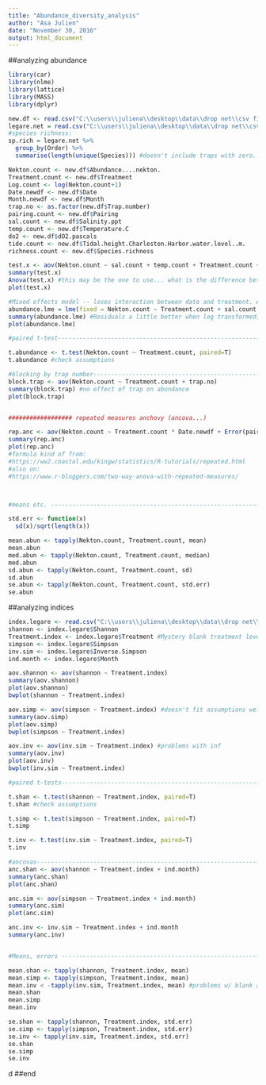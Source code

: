 ```yaml
---
title: "Abundance_diversity_analysis"
author: "Asa Julien"
date: "November 30, 2016"
output: html_document
---
```

##analyzing abundance
```r
library(car)
library(nlme)
library(lattice)
library(MASS)
library(dplyr)

new.df <- read.csv("C:\\users\\juliena\\desktop\\data\\drop net\\csv files\\Diversity_abundance.csv")
legare.net = read.csv("C:\\users\\juliena\\desktop\\data\\drop net\\csv files\\Legare.csv")
#species richness:
sp.rich = legare.net %>%
  group_by(Order) %>%
  summarise(length(unique(Species))) #doesn't include traps with zero...

Nekton.count <- new.df$Abundance....nekton.
Treatment.count <- new.df$Treatment
Log.count <- log(Nekton.count+1)
Date.newdf <- new.df$Date
Month.newdf <- new.df$Month
trap.no <- as.factor(new.df$Trap.number)
pairing.count <- new.df$Pairing
sal.count <- new.df$Salinity.ppt
temp.count <- new.df$Temperature.C
do2 <- new.df$dO2.pascals
tide.count <- new.df$Tidal.height.Charleston.Harbor.water.level..m.
richness.count <- new.df$Species.richness

test.x <- aov(Nekton.count ~ sal.count + temp.count + Treatment.count + Date.newdf + Treatment.count:Date.newdf) #Is this correct? Order matters for the aov function... salinity and temperature have to go first in order to be included in the model, why? log transformation +1 helps with residuals
summary(test.x)
Anova(test.x) #this may be the one to use... what is the difference between type i/ii/iii ss?
plot(test.x)

#Mixed effects model -- loses interaction between date and treatment. Also need tidal height, dO2, pH, and trap number perhaps
abundance.lme = lme(fixed = Nekton.count ~ Treatment.count + sal.count + temp.count, random = ~1 | Date.newdf/pairing.count)
summary(abundance.lme) #Residuals a little better when log transformed; salinity becomes less "important" when this happens
plot(abundance.lme)

#paired t-test------------------------------------------------------------------------

t.abundance <- t.test(Nekton.count ~ Treatment.count, paired=T)
t.abundance #check assumptions

#blocking by trap number--------------------------------------------------------------
block.trap <- aov(Nekton.count ~ Treatment.count + trap.no)
summary(block.trap) #no effect of trap on abundance
plot(block.trap)


################## repeated measures anchovy (ancova...)

rep.anc <- aov(Nekton.count ~ Treatment.count * Date.newdf + Error(pairing.count/Treatment.count)) #or should just Error(pairing.count) be used?
summary(rep.anc)
plot(rep.anc)
#formula kind of from: 
#https://ww2.coastal.edu/kingw/statistics/R-tutorials/repeated.html
#also on:
#https://www.r-bloggers.com/two-way-anova-with-repeated-measures/



#means etc. --------------------------------------------------------------------------

std.err <- function(x)
  sd(x)/sqrt(length(x))

mean.abun <- tapply(Nekton.count, Treatment.count, mean)
mean.abun
med.abun <- tapply(Nekton.count, Treatment.count, median)
med.abun
sd.abun <- tapply(Nekton.count, Treatment.count, sd)
sd.abun
se.abun <- tapply(Nekton.count, Treatment.count, std.err)
se.abun
```

##analyzing indices
```r
index.legare <- read.csv("C:\\users\\juliena\\desktop\\data\\drop net\\csv files\\Diversity_abundance.csv") #same file as new.df, be careful
shannon <- index.legare$Shannon
Treatment.index <- index.legare$Treatment #Mystery blank treatment level - get rid of this!
simpson <- index.legare$Simpson
inv.sim <- index.legare$Inverse.Simpson
ind.month <- index.legare$Month

aov.shannon <- aov(shannon ~ Treatment.index)
summary(aov.shannon)
plot(aov.shannon)
bwplot(shannon ~ Treatment.index)

aov.simp <- aov(simpson ~ Treatment.index) #doesn't fit assumptions well; heteroscedastic
summary(aov.simp)
plot(aov.simp)
bwplot(simpson ~ Treatment.index)

aov.inv <- aov(inv.sim ~ Treatment.index) #problems with inf
summary(aov.inv)
plot(aov.inv)
bwplot(inv.sim ~ Treatment.index)

#paired t-tests-----------------------------------------------------------------------

t.shan <- t.test(shannon ~ Treatment.index, paired=T)
t.shan #check assumptions

t.simp <- t.test(simpson ~ Treatment.index, paired=T)
t.simp

t.inv <- t.test(inv.sim ~ Treatment.index, paired=T)
t.inv

#ancovas---------------------------------------------------------------------
anc.shan <- aov(shannon ~ Treatment.index + ind.month)
summary(anc.shan)
plot(anc.shan)

anc.sim <- aov(simpson ~ Treatment.index + ind.month)
summary(anc.sim)
plot(anc.sim)

anc.inv <- inv.sim ~ Treatment.index + ind.month
summary(anc.inv)


#Means, errors --------------------------------------------------------------

mean.shan <- tapply(shannon, Treatment.index, mean)
mean.simp <- tapply(simpson, Treatment.index, mean)
mean.inv < -tapply(inv.sim, Treatment.index, mean) #problems w/ blank and infinity
mean.shan
mean.simp
mean.inv

se.shan <- tapply(shannon, Treatment.index, std.err)
se.simp <- tapply(simpson, Treatment.index, std.err)
se.inv <- tapply(inv.sim, Treatment.index, std.err)
se.shan
se.simp
se.inv


```

d
##end